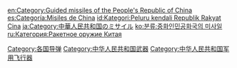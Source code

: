 {{Catmore}}

[[Category:各国导弹|Category:各国导弹]]
[[Category:中华人民共和国武器|Category:中华人民共和国武器]]
[[Category:中华人民共和国军用飞行器|Category:中华人民共和国军用飞行器]]

[[en:Category:Guided_missiles_of_the_People's_Republic_of_China|en:Category:Guided missiles of the People's Republic of China]]
[[es:Categoría:Misiles_de_China|es:Categoría:Misiles de China]]
[[id:Kategori:Peluru_kendali_Republik_Rakyat_Cina|id:Kategori:Peluru kendali Republik Rakyat Cina]]
[[ja:Category:中華人民共和国のミサイル|ja:Category:中華人民共和国のミサイル]]
[[ko:분류:중화인민공화국의_미사일|ko:분류:중화인민공화국의 미사일]]
[[ru:Категория:Ракетное_оружие_Китая|ru:Категория:Ракетное оружие Китая]]